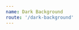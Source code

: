 ```yaml
---
name: Dark Background
route: '/dark-background'
---
```



<div
  style={{
    margin: '0 auto',
    maxWidth: '980px',
  }}
>
  <style>
    {`
    #root > div {
      height: 100%;
    }
    #root > div > a {
      color: #eee;
    }
    #root > div > div:last-child {
      background: #1d2330;
    }
    `}
  </style>
  <LiveCode
    autoFocus
    style={{
      height: '80vh',
    }}
    scope={{chunk}}
    code={`
      chunk(['a', 'b', 'c', 'd'], 2)
      new Map([['key1', 'value1'], ['key2', 'value2']])
    `}
  />
</div>
